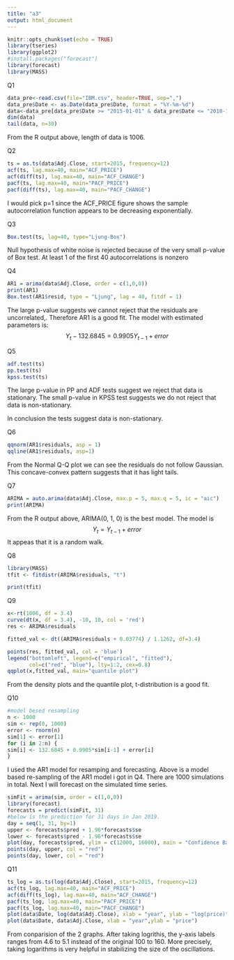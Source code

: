 ```yaml
---
title: "a3"
output: html_document
---
```


```r
knitr::opts_chunk$set(echo = TRUE)
library(tseries)
library(ggplot2)
#install.packages("forecast")
library(forecast)
library(MASS)
```

Q1
```r
data_pre<-read.csv(file="IBM.csv", header=TRUE, sep=",") 
data_pre$Date <- as.Date(data_pre$Date, format = "%Y-%m-%d")
data<-data_pre[data_pre$Date >= "2015-01-01" & data_pre$Date <= "2018-12-31",]
dim(data)
tail(data, n=30)
```
From the R output above, length of data is 1006.

Q2
```r
ts = as.ts(data$Adj.Close, start=2015, frequency=12)
acf(ts, lag.max=40, main="ACF_PRICE")
acf(diff(ts), lag.max=40, main="ACF_CHANGE")
pacf(ts, lag.max=40, main="PACF_PRICE")
pacf(diff(ts), lag.max=40, main="PACF_CHANGE")
```

I would pick p=1 since the ACF_PRICE figure shows the sample autocorrelation function appears to be decreasing exponentially.

Q3
```r
Box.test(ts, lag=40, type="Ljung-Box")
```
Null hypothesis of white noise is rejected because 
of the very small p-value of Box test. At least 1 of the first 40 autocorrelations is nonzero

Q4
```r
AR1 = arima(data$Adj.Close, order = c(1,0,0))
print(AR1)
Box.test(AR1$resid, type = "Ljung", lag = 40, fitdf = 1)
```
The large p-value suggests we cannot reject that the residuals are uncorrelated,. Therefore AR1 is a good fit.
The model with estimated parameters is:
$$Y_t - 132.6845 = 0.9905Y_{t-1} + error$$
                                                                                                 
Q5
```r
adf.test(ts)
pp.test(ts)
kpss.test(ts)
```
The large p-value in PP and ADF tests suggest we reject that data is stationary. The small p-value in 
KPSS test suggests we do not reject that data is non-stationary.

In conclusion the tests suggest data is non-stationary.

Q6
```r
qqnorm(AR1$residuals, asp = 1)
qqline(AR1$residuals, asp=1)
```

From the Normal Q-Q plot we can see the residuals do not follow Gaussian. This concave-convex pattern suggests that it has light tails.

Q7
```r
ARIMA = auto.arima(data$Adj.Close, max.p = 5, max.q = 5, ic = "aic")
print(ARIMA)
```

From the R output above, ARIMA(0, 1, 0) is the best model. The model is
$$Y_t =Y_{t-1} + error$$
It appeas that it is a random walk.

Q8
```r
library(MASS)
tfit <- fitdistr(ARIMA$residuals, "t")
```
```r
print(tfit)
```

Q9
```r
x<-rt(1006, df = 3.4)
curve(dt(x, df = 3.4), -10, 10, col = 'red')
res <- ARIMA$residuals

fitted_val <- dt((ARIMA$residuals + 0.03774) / 1.1262, df=3.4)

points(res, fitted_val, col = 'blue')
legend("bottomleft", legend=c("empirical", "fitted"),
       col=c("red", "blue"), lty=1:2, cex=0.8)
qqplot(x,fitted_val, main="quantile plot")
```

From the density plots and the quantile plot, t-distribution is a good fit.


Q10
```r
#model besed resampling
n <- 1000
sim <- rep(0, 1000)
error <- rnorm(n)
sim[1] <- error[1]
for (i in 2:n) {
sim[i] <- 132.6845 + 0.9905*sim[i-1] + error[i]
}
```
I used the AR1 model for resamping and forecasting. Above is a model based re-sampling of the AR1 model i got in Q4. There are 1000 simulations in total. Next I will forecast on the simulated time series.

```r
simFit = arima(sim, order = c(1,0,0))
library(forecast) 
forecasts = predict(simFit, 31) 
#below is the prediction for 31 days in Jan 2019.
day = seq(1, 31, by=1)
upper <- forecasts$pred + 1.96*forecasts$se
lower <- forecasts$pred - 1.96*forecasts$se
plot(day, forecasts$pred, ylim = c(12000, 16000), main = "Confidence Band")
points(day, upper, col = "red")
points(day, lower, col = "red")
```

Q11
```r
ts_log = as.ts(log(data$Adj.Close), start=2015, frequency=12)
acf(ts_log, lag.max=40, main="ACF_PRICE")
acf(diff(ts_log), lag.max=40, main="ACF_CHANGE")
pacf(ts_log, lag.max=40, main="PACF_PRICE")
pacf(ts_log, lag.max=40, main="PACF_CHANGE")
plot(data$Date, log(data$Adj.Close), xlab = "year", ylab = "log(price)")
plot(data$Date, data$Adj.Close, xlab = "year",ylab = "price")
```

From conparision of the 2 graphs. After taking logrithis, the y-axis labels ranges from 4.6 to 5.1 instead of the original 100 to 160. More precisely, taking logarithms is very helpful in stabilizing the size of the oscillations.








